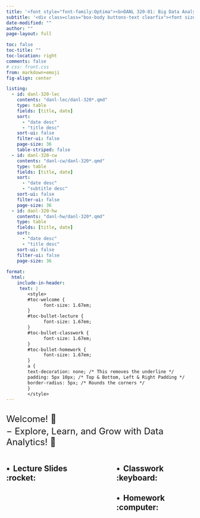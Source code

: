 ```yaml
---
title: '<font style="font-family:Optima"><b>DANL 320-01: Big Data Analytics, Spring 2025</b></font>'
subtitle: '<div class=class="box-body buttons-text clearfix"><font size="5"><ul style="list-style-type: none;"><li><b>Instructor: Byeong-Hak Choe</b> &nbsp; <i class="fa fa-chevron-left" aria-hidden="true"></i><a href="mailto:bchoe@geneseo.edu" class="about-link" rel="" target=""><i class="bi bi-envelope"></i><span class="about-link-text"> <b>Email</b></span></a></span></a> | <a href="https://mylearning.suny.edu/d2l/home/1870852" class="about-link" rel="" target="_blank"><i class="bi bi-bootstrap"></i><span class="about-link-text"> <b>Brightspace</b></span></a> <i class="fa fa-chevron-right" aria-hidden="true"></i></li></ul></font></div>'
date-modified: "" 
author: ""
page-layout: full

toc: false
toc-title: ""
toc-location: right
comments: false
# css: front.css
from: markdown+emoji
fig-align: center

listing: 
  - id: danl-320-lec
    contents: "danl-lec/danl-320*.qmd"
    type: table
    fields: [title, date]
    sort: 
      - "date desc"
      - "title desc"
    sort-ui: false
    filter-ui: false
    page-size: 36
    table-striped: false
  - id: danl-320-cw
    contents: "danl-cw/danl-320*.qmd"
    type: table
    fields: [title, date]
    sort: 
      - "date desc"
      - "subtitle desc"
    sort-ui: false
    filter-ui: false
    page-size: 36
  - id: danl-320-hw
    contents: "danl-hw/danl-320*.qmd"
    type: table
    fields: [title, date]
    sort: 
      - "date desc"
      - "title desc"
    sort-ui: false
    filter-ui: false
    page-size: 36
    
format: 
  html:
    include-in-header:
     text: |
        <style>
        #toc-welcome {
              font-size: 1.67em;
        }
        #toc-bullet-lecture {
              font-size: 1.67em;
        }
        #toc-bullet-classwork {
              font-size: 1.67em;
        }
        #toc-bullet-homework {
              font-size: 1.67em;
        }
        a {
        text-decoration: none; /* This removes the underline */
        padding: 5px 10px; /* Top & Bottom, Left & Right Padding */
        border-radius: 5px; /* Rounds the corners */
        }
        </style>
---
```





<div style="display:block; margin:30px;"></div>

<font size = "5">Welcome! 👋 </font>

<div style="display:block; margin:-10px;"></div>

<font size = "5">$-$ Explore, Learn, and Grow with Data Analytics! 🌟</font>

<div style="display:block; margin:5px;"></div>







:::: {.columns}

::: {.column width="45%"}
## $\bullet\,$ Lecture Slides :rocket:

:::{#danl-320-lec}
:::


:::

::: {.column width="10%"}

:::


::: {.column width="45%"}
## $\bullet\,$ Classwork  :keyboard:

:::{#danl-320-cw}
:::

## $\bullet\,$ Homework  :computer:

:::{#danl-320-hw}
:::

:::

::::

